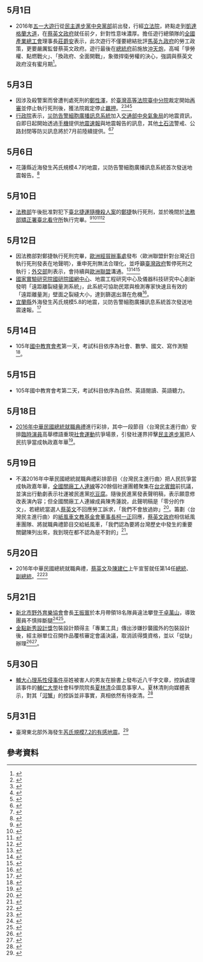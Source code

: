 {{vfd|[[Wikipedia:頁面存廢討論/記錄/2022/06/17#2022年6月臺灣|比較標準]]提刪|date=2022/06/18}}
<noinclude>{{MonthInTaiwan|2016|5}}</noinclude>

== 5月1日 ==
* 2016年[[五一大遊行|五一大遊行]]從[[民主進步黨|民主進步黨]][[中央黨部|中央黨部]]前出發，行經[[立法院|立法院]]，終點走到[[凱達格蘭大道|凱達格蘭大道]]，在[[蔡英文政府|蔡英文政府]]就任前夕，針對性意味濃厚。擔任遊行總領隊的[[全國產業總工會|全國產業總工會]]理事長[[莊爵安|莊爵安]]表示，此次遊行不僅要總結批評[[馬英九政府|馬英九政府]]的勞工政策，更要嚴厲監督蔡英文政府。遊行最後在[[總統府_(臺北)|總統府]]前施放[[沖天炮|沖天炮]]，高喊「爭勞權、點燃戰火」、「換政府、全面開戰」，象徵捍衛勞權的決心，強調與蔡英文政府沒有蜜月期<ref>{{cite news|author=王顥中、宋小海、張宗坤|url=http://www.coolloud.org.tw/node/85219|title=與蔡英文沒有蜜月期 五一遊行向新政府宣戰|publisher=苦勞網|date=2016-05-01|accessdate=2016-09-27|archive-date=2016-06-05|archive-url=https://web.archive.org/web/20160605004958/http://www.coolloud.org.tw/node/85219|dead-url=no}}</ref>。

== 5月3日 ==
* 因涉及殺警案而曾遭判處死刑的[[鄭性澤|鄭性澤]]，於[[臺灣高等法院臺中分院|臺灣高等法院臺中分院]]裁定開始[[再審|再審]]並停止執行死刑後，獲法院裁定停止[[羈押|羈押]]。<ref>{{cite news|author=周富美|title=無羈押必要 鄭性澤在母親節前重獲自由|url=http://newtalk.tw/news/view/2016-05-03/72775|accessdate=2016-05-04|newspaper=[[新頭殼|新頭殼]]|date=2016-05-03|archive-date=2016-05-04|archive-url=https://web.archive.org/web/20160504124736/http://newtalk.tw/news/view/2016-05-03/72775|dead-url=no}}</ref><ref>{{cite news|author=|title=高喊自由感覺真好！鄭性澤：未來天天是母親節|url=http://www.peoplenews.tw/news/5dab87af-e354-45b1-8539-b4957a4cb28d|accessdate=2016-05-04|newspaper=[[民報_(2014年)|民報]]|date=2016-05-03|archive-date=2016-06-10|archive-url=https://web.archive.org/web/20160610101444/http://www.peoplenews.tw/news/5dab87af-e354-45b1-8539-b4957a4cb28d|dead-url=no}}</ref><ref>{{cite news|author=黃千容、賴世杰|title=死囚鄭性澤裁准再審 被關14年獲釋|url=http://news.pts.org.tw/article/322488|accessdate=2016-05-04|newspaper=[[公視新聞|公視新聞]]|date=2016-05-03|archive-date=2016-05-04|archive-url=https://web.archive.org/web/20160504141213/http://news.pts.org.tw/article/322488|dead-url=no}}</ref><ref>{{cite news|author=|title=【有片】死囚鄭性澤關14年　今獲釋|url=http://www.appledaily.com.tw/realtimenews/article/local/20160503/852015|accessdate=2016-05-04|newspaper=[[蘋果日報_(台灣)|蘋果日報]]|date=2016-05-03|archive-date=2016-05-04|archive-url=https://web.archive.org/web/20160504124325/http://www.appledaily.com.tw/realtimenews/article/local/20160503/852015/|dead-url=no}}</ref>
* [[行政院|行政院]]表示，[[災防告警細胞廣播訊息系統|災防告警細胞廣播訊息系統]]加入[[交通部中央氣象局|交通部中央氣象局]]的地震資訊，自即日起開始透過[[手機|手機]]提供[[強震即時警報|地震速報]]與地震報告的訊息，其他[[土石流|土石流]]警戒、公路封閉等防災訊息將於7月前陸續提供。<ref>{{Cite news |url = http://www.ey.gov.tw/News_Content.aspx?n=F8BAEBE9491FC830&s=A887282E3F2C94C3 |title = 政院：地震告警訊息服務啟動 有利民眾採取即時避難措施 |accessdate = 2016-05-03 |publisher = 行政院 |date = 2016-05-03 |archive-date = 2016-05-03 |archive-url = https://web.archive.org/web/20160503111604/http://www.ey.gov.tw/News_Content.aspx?n=F8BAEBE9491FC830&s=A887282E3F2C94C3 |dead-url = yes }}</ref><ref>{{Cite news |author = 王家俊 |url = http://www.appledaily.com.tw/realtimenews/article/new/20160503/852277/ |title = 政院：規模5且震度5級以上地震　即日簡訊告知民眾 |accessdate = 2016-05-03 |newspaper = [[蘋果日報_(台灣)|蘋果日報]] |date = 2016-05-03 |archive-date = 2016-05-04 |archive-url = https://web.archive.org/web/20160504111039/http://www.appledaily.com.tw/realtimenews/article/new/20160503/852277/ |dead-url = no }}</ref>

==5月6日==
*花蓮縣近海發生芮氏規模4.7的地震，災防告警細胞廣播訊息系統首次發送地震報告。<ref name="pwsclose">{{cite news |author = 侯俐安 |title = 地震都停了 警示簡訊跳針瘋傳 |url = http://udn.com/news/story/7266/1681671-%E5%9C%B0%E9%9C%87%E9%83%BD%E5%81%9C%E4%BA%86-%E8%AD%A6%E7%A4%BA%E7%B0%A1%E8%A8%8A%E8%B7%B3%E9%87%9D%E7%98%8B%E5%82%B3 |work = 聯合報 |date = 2016-05-09 |accessdate = 2016-05-09 |language = zh-tw |archiveurl = https://web.archive.org/web/20160509000706/http://udn.com/news/story/7266/1681671-%E5%9C%B0%E9%9C%87%E9%83%BD%E5%81%9C%E4%BA%86-%E8%AD%A6%E7%A4%BA%E7%B0%A1%E8%A8%8A%E8%B7%B3%E9%87%9D%E7%98%8B%E5%82%B3 |archivedate = 2016-05-09 |dead-url = no }}</ref>

== 5月10日 ==
* [[中華民國法務部|法務部]]午後批准對犯下[[2014年臺北捷運隨機殺人事件|臺北捷運隨機殺人案]]的[[鄭捷_(臺灣)|鄭捷]]執行死刑，並於晚間於[[法務部矯正署臺北看守所|法務部矯正署臺北看守所]]執行完畢。<ref>{{cite news|author=|title=北捷殺人案主嫌 鄭捷5/10晚間槍決伏法|url=http://news.pts.org.tw/article/323050|accessdate=2016-05-12|newspaper=[[公視新聞|公視新聞]]|date=2016-05-11|archive-date=2016-05-12|archive-url=https://web.archive.org/web/20160512112018/http://news.pts.org.tw/article/323050|dead-url=no}}</ref><ref>{{cite news|author=何豪毅|title=20:47開3槍斃命 法務部：對死刑犯人權保障已臻完備|url=http://www.peoplenews.tw/news/41c222e4-7835-4470-8365-4f2c9ed7a00c|accessdate=2016-05-12|newspaper=[[民報_(2014年)|民報]]|date=2016-05-10|archive-date=2016-06-11|archive-url=https://web.archive.org/web/20160611114651/http://www.peoplenews.tw/news/41c222e4-7835-4470-8365-4f2c9ed7a00c|dead-url=no}}</ref><ref>{{cite news|author=林序家|title=快訊/死刑定讞第18天 鄭捷10日晚間遭槍決|url=https://newtalk.tw/news/view/2016-05-10/73031|accessdate=2016-05-12|newspaper=[[新頭殼|新頭殼]]|date=2016-05-10|archive-date=2016-05-11|archive-url=https://web.archive.org/web/20160511142809/http://newtalk.tw/news/view/2016-05-10/73031|dead-url=no}}</ref><ref>{{cite news|author=|title=定讞到執行僅18天！鄭捷今晚20點47分槍決完畢|url=http://www.storm.mg/article/116495|accessdate=2016-05-12|newspaper=[[風傳媒|風傳媒]]|date=2016-05-10|archive-date=2016-05-11|archive-url=https://web.archive.org/web/20160511135740/http://www.storm.mg/article/116495|dead-url=no}}</ref>
== 5月12日 ==
* 因法務部對鄭捷執行死刑完畢，[[歐洲經貿辦事處|歐洲經貿辦事處]]發布〈歐洲聯盟針對台灣近日執行死刑發表在地聲明〉，重申死刑無法合理化，並呼籲[[臺灣政府|臺灣政府]]暫停死刑之執行；[[中華民國外交部|外交部]]則表示，會持續與[[歐洲聯盟|歐洲聯盟]]溝通。<ref>{{Cite web|url=http://eeas.europa.eu/delegations/taiwan/press_corner/all_news/news/2016/160512_tw_dp_zt.htm|title=歐洲聯盟針對台灣近日執行死刑發表在地聲明|accessdate=2016-05-15|work=|publisher=[[歐洲經貿辦事處|歐洲經貿辦事處]]|date=2016-05-12|archive-url=https://web.archive.org/web/20160517101930/http://eeas.europa.eu/delegations/taiwan/press_corner/all_news/news/2016/160512_tw_dp_zt.htm|archive-date=2016-05-17|dead-url=yes}}</ref><ref>{{cite news|author=唐佩君|title=歐盟籲台緩執行死刑 外交部：將持續溝通|url=http://www.cna.com.tw/news/aipl/201605120572-1.aspx|accessdate=2016-05-15|newspaper=[[中央通訊社|中央通訊社]]|date=2016-05-12|archive-date=2016-05-13|archive-url=https://web.archive.org/web/20160513122048/http://www2.cna.com.tw/news/aipl/201605120572-1.aspx|dead-url=no}}</ref><ref>{{cite news|author=仇佩芬|title=死刑無嚇阻作用 歐盟重申反對死刑|url=http://www.storm.mg/article/117570|accessdate=2016-05-15|newspaper=[[風傳媒|風傳媒]]|date=2016-05-12|archive-date=2016-05-13|archive-url=https://web.archive.org/web/20160513115141/http://www.storm.mg/article/117570|dead-url=no}}</ref>
* [[國家實驗研究院|國家實驗研究院]][[國家高速網路與計算中心|國研院國網中心]]、地震工程研究中心及儀器科技研究中心創新發明「遠距離裂縫量測系統」，此系統可協助民眾與檢測專家快速且有效的「遠距離量測」壁面之裂縫大小，達到篩選出潛在危機<ref>{{cite news|title=自家裂逢自己檢查 國網中心開發遠距離裂縫量測系統|url=https://www.nchc.org.tw/tw/news/index.php?NEWS_ID=301|publisher=國家實驗研究院國家高速網路與計算中心|date=2016-05-12|author=媒體中心|accessdate=2016-05-12|archive-date=2016-10-12|archive-url=https://web.archive.org/web/20161012231153/https://www.nchc.org.tw/tw/news/index.php?NEWS_ID=301|dead-url=no}}</ref>。
*[[宜蘭縣|宜蘭縣]]外海發生芮氏規模5.8的地震，災防告警細胞廣播訊息系統首次發送地震速報。<ref>{{cite news |author = 朱正庭 |title = 國家級地震速報首度啟用卻出包　電信業者：仍在測試中 |url = http://www.appledaily.com.tw/realtimenews/article/new/20160512/859532/ |work = 台灣蘋果日報 |date = 2016-05-12 |accessdate = 2016-05-12 |language = zh-tw |archiveurl = https://web.archive.org/web/20160512043755/http://www.appledaily.com.tw/realtimenews/article/new/20160512/859532/ |archivedate = 2016-05-12 |dead-url = no }}</ref>

== 5月14日 ==
*105年[[國中教育會考|國中教育會考]]第一天，考試科目依序為社會、數學、國文、寫作測驗<ref>{{cite web|title=國中教育會考登場 27萬人上陣|url=http://www.cna.com.tw/news/firstnews/201605140019-1.aspx|author=陳至中|publisher=中央通訊社|date=2016-05-14|accessdate=2016-05-14|archive-date=2016-05-15|archive-url=https://web.archive.org/web/20160515100438/http://www2.cna.com.tw/news/firstnews/201605140019-1.aspx|dead-url=no}}</ref>。

== 5月15日 ==
*105年國中教育會考第二天，考試科目依序為自然、英語閱讀、英語聽力。

==5月18日==
*[[2016年中華民國總統就職典禮|2016年中華民國總統就職典禮]]進行彩排，其中一段節目〈台灣民主進行曲〉安排[[臨時演員|臨時演員]]高舉標語重現[[社會運動|社會運動]]抗爭場景，引發社運界抨擊[[民主進步黨|民主進步黨]]把人民抗爭當成執政嘉年華<ref>{{cite news|author=2016工鬥、[[台灣農村陣線|台灣農村陣線]]|url=http://www.coolloud.org.tw/node/85411|title=【行動】「人民抗爭不是執政嘉年華」抗議民進黨消費人民抗爭|publisher=苦勞網|date=2016-05-18|accessdate=2016-05-20|archive-date=2016-06-04|archive-url=https://web.archive.org/web/20160604084846/http://www.coolloud.org.tw/node/85411|dead-url=no}}</ref>。

==5月19日==
*不滿2016年中華民國總統就職典禮彩排節目〈台灣民主進行曲〉把人民抗爭當成執政嘉年華，[[全國關廠工人連線|全國關廠工人連線]]等20餘個社運團體聚集在[[台北賓館|台北賓館]]前抗議，並演出行動劇表示社運被民進黨[[吃豆腐|吃豆腐]]。隨後民進黨發表聲明稿，表示願意修改表演內容；但全國關廠工人連線成員陳秀蓮說，此聲明稿是「零分的作文」，若總統當選人[[蔡英文|蔡英文]]不回應勞工訴求，「我們不會放過妳」<ref>{{cite news|author=許敏溶|url=http://www.appledaily.com.tw/realtimenews/article/new/20160519/865275|title=【有片】不滿把抗爭當表演 20餘社運團體嗆新政府|publisher=台灣蘋果日報即時新聞|date=2016-05-19|accessdate=2016-05-20|archive-date=2016-06-05|archive-url=https://web.archive.org/web/20160605053216/http://www.appledaily.com.tw/realtimenews/article/new/20160519/865275|dead-url=no}}</ref>。籌劃〈台灣民主進行曲〉的[[紙風車文教基金會|紙風車文教基金會]][[董事長|董事長]][[柯一正|柯一正]]回應，[[蔡英文政府|蔡英文政府]]相信紙風車團隊、將就職典禮節目交給紙風車，「我們認為要將台灣歷史中發生的重要關鍵陳列出來，我到現在都不認為是不對的」<ref>{{cite news|author=綜合報導|url=http://www.appledaily.com.tw/appledaily/article/headline/20160520/37225071|title=就職慶典 刪拆政府橋段 「太陽花」照演|publisher=台灣蘋果日報|date=2016-05-20|accessdate=2016-05-20|archive-date=2016-06-05|archive-url=https://web.archive.org/web/20160605054351/http://www.appledaily.com.tw/appledaily/article/headline/20160520/37225071|dead-url=no}}</ref>。

== 5月20日 ==
* 2016年中華民國總統就職典禮，[[蔡英文|蔡英文]]及[[陳建仁|陳建仁]]上午宣誓就任第14任[[中華民國總統|總統]]、[[中華民國副總統|副總統]]。<ref>{{cite news|author=|title=蔡英文.陳建仁 今就任第14任正副總統|url=http://news.pts.org.tw/article/323785|accessdate=2016-05-23|newspaper=[[公視新聞|公視新聞]]|date=2016-05-20|archive-date=2016-05-21|archive-url=https://web.archive.org/web/20160521142208/http://news.pts.org.tw/article/323785|dead-url=no}}</ref><ref>{{cite news|author=何孟奎|title=蔡英文唱國歌宣誓就職 完成交接儀式|url=http://udn.com/news/story/1/1707432|accessdate=2016-05-23|newspaper=[[經濟日報_(臺灣)|經濟日報]]|date=2016-05-20|archive-date=2016-05-23|archive-url=https://web.archive.org/web/20160523124112/http://udn.com/news/story/1/1707432|dead-url=no}}</ref>

== 5月21日 ==
* [[新北市野外育樂協會|新北市野外育樂協會]]會長[[王振寰|王振寰]]於本月帶領18名隊員違法攀登[[干卓萬山|干卓萬山]]，導致團員不慎摔斷腿<ref>{{cite news|title=能安縱走3登山客失聯 大雨+落石搜救行動暫停|publisher=自由時報|url=http://news.ltn.com.tw/news/life/breakingnews/1727421|accessdate=2016-06-12|author=陳鳳麗|date=2016-06-12|language=zh-hant|archive-date=2016-06-12|archive-url=https://web.archive.org/web/20160612142030/http://news.ltn.com.tw/news/life/breakingnews/1727421|dead-url=no}}</ref><ref>{{cite news|title=18人未申請攀干卓萬山　1 人摔斷腿|publisher=蘋果日報|url=http://www.appledaily.com.tw/realtimenews/article/local/20160522/867692|accessdate=2016-05-22|author=楊靜茹|date=2016-06-12|language=zh-hant|archive-date=2016-08-05|archive-url=https://web.archive.org/web/20160805173557/http://www.appledaily.com.tw/realtimenews/article/local/20160522/867692|dead-url=no}}</ref>。
*[[金點新秀設計獎|金點新秀設計獎]]包裝設計類得主「專業工具」傳出涉嫌抄襲國外的包裝設計後，經主辦單位召開作品覆核審定會議決議，取消該得獎資格，並以「從缺」辦理<ref>{{cite news | title = 復興商工爆抄襲獲獎　金點新秀獎決議撤銷得獎資格 | publisher = 東森新聞 | url = http://fashion.ettoday.net/news/702640 | date = 2016-05-21 | author = 蔡惠如 | accessdate = 2016-05-21 | language = zh-hant | archive-date = 2016-05-22 | archive-url = https://web.archive.org/web/20160522121145/http://fashion.ettoday.net/news/702640 | dead-url = no }}</ref><ref>{{cite news | title = 和國外作品「相似度高」　金點新秀設計首獎遭撤銷 | publisher = 蘋果日報 | url = http://www.appledaily.com.tw/realtimenews/article/new/20160522/867567/ | date = 2016-05-22 | author = 許敏溶 | accessdate = 2016-05-22 | language = zh-hant | archive-date = 2016-06-09 | archive-url = https://web.archive.org/web/20160609174509/http://www.appledaily.com.tw/realtimenews/article/new/20160522/867567/ | dead-url = no }}</ref>。

== 5月30日 ==
* [[輔大心理系性侵事件|輔大心理系性侵事件]]巫姓被害人的男友在臉書上發布近八千字文章，控訴處理該事件的[[輔仁大學|輔仁大學]]社會科學院院長[[夏林清|夏林清]]企圖息事寧人。夏林清則向媒體表示，對其「[[河蟹_(網路用語)|河蟹]]」的控訴並非事實，真相依然有待查清。<ref>{{cite news | title = 輔大性侵事件　驚爆院長為校譽息事寧人 | url = http://www.appledaily.com.tw/realtimenews/article/new/20160530/873543/ | author = 張鈜閔 | location = 新北市 | language = zh-tw | accessdate = 2016-05-30 | archive-date = 2016-10-06 | archive-url = https://web.archive.org/web/20161006213945/http://www.appledaily.com.tw/realtimenews/article/new/20160530/873543/ | dead-url = no }}</ref>

== 5月31日 ==
* 臺灣東北部外海發生[[2016年台灣東北部海域地震|芮氏規模7.2的有感地震]]。<ref>{{cite news|author=即時新聞中心|title=13：23 基隆外海7.2地震 為今年至今最大|url=http://www.chinatimes.com/realtimenews/20160531003814-260401|accessdate=2016-06-27|newspaper=中時電子報|date=2016-05-31|archive-date=2016-06-27|archive-url=https://web.archive.org/web/20160627120616/http://www.chinatimes.com/realtimenews/20160531003814-260401|dead-url=no}}</ref>

== 參考資料 ==
{{Reflist|30em}}

{{portal|台灣}}
{{Portal:台灣新聞動態/Footer}}